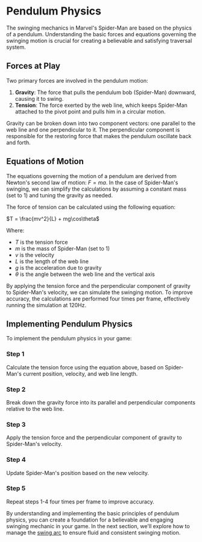 
# Pendulum Physics

The swinging mechanics in Marvel's Spider-Man are based on the physics of a pendulum. Understanding the basic forces and equations governing the swinging motion is crucial for creating a believable and satisfying traversal system.

## Forces at Play

Two primary forces are involved in the pendulum motion:

1. **Gravity**: The force that pulls the pendulum bob (Spider-Man) downward, causing it to swing.
2. **Tension**: The force exerted by the web line, which keeps Spider-Man attached to the pivot point and pulls him in a circular motion.

<Callout type="info">
Gravity can be broken down into two component vectors: one parallel to the web line and one perpendicular to it. The perpendicular component is responsible for the restoring force that makes the pendulum oscillate back and forth.
</Callout>

## Equations of Motion

The equations governing the motion of a pendulum are derived from Newton's second law of motion: $F = ma$. In the case of Spider-Man's swinging, we can simplify the calculations by assuming a constant mass (set to 1) and tuning the gravity as needed.

The force of tension can be calculated using the following equation:

$T = \frac{mv^2}{L} + mg\cos\theta$

Where:
- $T$ is the tension force
- $m$ is the mass of Spider-Man (set to 1)
- $v$ is the velocity
- $L$ is the length of the web line
- $g$ is the acceleration due to gravity
- $\theta$ is the angle between the web line and the vertical axis

By applying the tension force and the perpendicular component of gravity to Spider-Man's velocity, we can simulate the swinging motion. To improve accuracy, the calculations are performed four times per frame, effectively running the simulation at 120Hz.

## Implementing Pendulum Physics

To implement the pendulum physics in your game:

<Steps>

### Step 1

Calculate the tension force using the equation above, based on Spider-Man's current position, velocity, and web line length.

### Step 2

Break down the gravity force into its parallel and perpendicular components relative to the web line.

### Step 3

Apply the tension force and the perpendicular component of gravity to Spider-Man's velocity.

### Step 4

Update Spider-Man's position based on the new velocity.

### Step 5

Repeat steps 1-4 four times per frame to improve accuracy.

</Steps>

By understanding and implementing the basic principles of pendulum physics, you can create a foundation for a believable and engaging swinging mechanic in your game. In the next section, we'll explore how to manage the [swing arc](/swinging-mechanics/swing-arc-management) to ensure fluid and consistent swinging motion.
